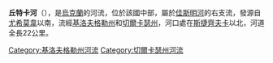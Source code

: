'''丘特卡河'''（{{lang-uk|Чутка}}），是[[烏克蘭|烏克蘭]]的河流，位於該國中部，屬於[[佳斯明河|佳斯明河]]的右支流，發源自[[尤希莫韋|尤希莫韋]]以南，流經[[基洛夫格勒州|基洛夫格勒州]]和[[切爾卡瑟州|切爾卡瑟州]]，河口處在[[斯捷齊夫卡_(奇吉林區)|斯捷齊夫卡]]以北，河道全長22公里。

{{DEFAULTSORT:Чутка}}
[[Category:基洛夫格勒州河流|Category:基洛夫格勒州河流]]
[[Category:切爾卡瑟州河流|Category:切爾卡瑟州河流]]


{{Ukraine-river-stub}}